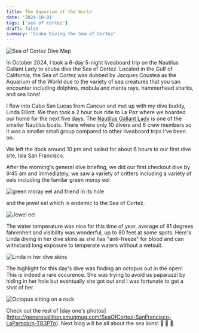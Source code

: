 ```yaml
---
title: The Aquarium of the World
date: '2024-10-01'
tags: ['sea of cortez']
draft: false
summary: 'Scuba Diving the Sea of Cortez'
---
```


<Image
  src="/static/images/sea-of-cortez-oct2024/sea-of-cortez-map.jpg"
  width={800}
  height={840}
  alt="Sea of Cortez Dive Map"
/>

In October 2024, I took a 6-day 5-night liveaboard trip on the Nautilus Gallant Lady to scuba dive the Sea of Cortez.  Located in the Gulf of California, the Sea of Cortez was dubbed by Jacques Coustea as the Aquarium of the World due to the variety of sea creatures that you can encounter including dolphins, mobula and manta rays, hammerhead sharks, and sea lions! 

I flew into Cabo San Lucas from Cancun and met up with my dive buddy, Linda Elliott.  We then took a 2 hour bus ride to La Paz where we boarded our home for the next five days.  The [Nautilus Gallant Lady](https://nautilusliveaboards.com/nautilus-gallant-lady/) is one of the smaller Nautilus boats.  There where only 10 divers and 6 crew members so it was a smaller small group compared to other liveaboard trips I've been on.  

We left the dock around 10 pm and sailed for about 6 hours to our first dive site, Isla San Francisco.  

After the morning's general dive briefing, we did our first checkout dive by 9:45 am and immediately, we saw a variety of critters including a variety of eels including the familar green moray eel

<Image
  src="/static/images/sea-of-cortez-oct2024/moray-eel-san-francisco.jpg"
  width={800}
  height={840}
  alt="green moray eel and friend in its hole"
/>

and the jewel eel which is endemic to the Sea of Cortez.  

<Image
  src="/static/images/sea-of-cortez-oct2024/jewel-eel.jpg"
  width={800}
  height={840}
  alt="Jewel eel"
/>

The water temperature was nice for this time of year, average of 81 degrees fahrenheit and visibility was wonderful, up to 80 feet at some spots.  Here's Linda diving in her dive skins as she has "anti-freeze" for blood and can withstand long exposure to temperate waters without a wetsuit.

<Image
  src="/static/images/sea-of-cortez-oct2024/linda.jpg"
  width={800}
  height={840}
  alt="Linda in her dive skins"
/>

The highlight for this day's dive was finding an octopus out in the open!  This is indeed a rare occurence.  She was trying to avoid us paparazzi by hiding in her hole but eventually she got out and I was fortunate to get a shot of her.  

<Image
  src="/static/images/sea-of-cortez-oct2024/octopus.jpg"
  width={800}
  height={840}
  alt="Octopus sitting on a rock"
/>

Check out the rest of [day one's photos] (https://generosalitton.smugmug.com/SeaOfCortez-SanFrancisco-LaPartida/n-TB3PTn). Next blog will be all about the sea lions! 🦭 🦭 🦭.

